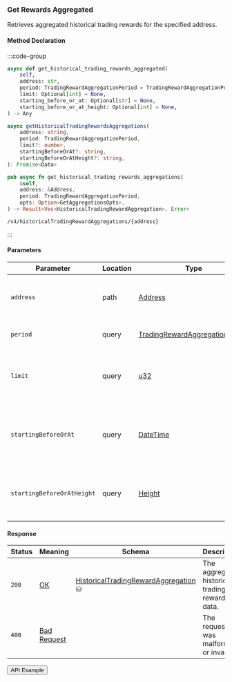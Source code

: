 
### Get Rewards Aggregated

Retrieves aggregated historical trading rewards for the specified address.

#### Method Declaration

:::code-group

```python [Python]
async def get_historical_trading_rewards_aggregated(
    self,
    address: str,
    period: TradingRewardAggregationPeriod = TradingRewardAggregationPeriod.DAILY,
    limit: Optional[int] = None,
    starting_before_or_at: Optional[str] = None,
    starting_before_or_at_height: Optional[int] = None,
) -> Any
```

```typescript [TypeScript]
async getHistoricalTradingRewardsAggregations(
    address: string,
    period: TradingRewardAggregationPeriod,
    limit?: number,
    startingBeforeOrAt?: string,
    startingBeforeOrAtHeight?: string,
): Promise<Data>
```

```rust [Rust]
pub async fn get_historical_trading_rewards_aggregations(
    &self,
    address: &Address,
    period: TradingRewardAggregationPeriod,
    opts: Option<GetAggregationsOpts>,
) -> Result<Vec<HistoricalTradingRewardAggregation>, Error>
```

```url [API]
/v4/historicalTradingRewardAggregations/{address}
```

:::


#### Parameters

| Parameter                         | Location  | Type                              | Required  | Description                                                   |
| --------------------------------- | --------- | --------------------------------- | --------- | ------------------------------------------------------------- |
| `address`                         | path      | [Address]                         | true      | The wallet address that owns the account.                     |
| `period`                          | query     | [TradingRewardAggregationPeriod]  | true      | The aggregation period.                                       |
| `limit`                           | query     | [u32]                             | false     | The maximum number of aggregated rewards to retrieve.         |
| `startingBeforeOrAt`              | query     | [DateTime]                        | false     | The timestamp filter for rewards starting before or at.       |
| `startingBeforeOrAtHeight`        | query     | [Height]                          | false     | The block height filter for rewards starting before or at.    |

#### Response

| Status | Meaning       | Schema                                 | Description                                     |
| ------ | ------------- | -------------------------------------- | ----------------------------------------------- |
| `200`  | [OK]          | [HistoricalTradingRewardAggregation] ⛁ | The aggregated historical trading rewards data. |
| `400`  | [Bad Request] |                                        | The request was malformed or invalid.           |

<Button href="https://indexer.v4testnet.dydx.exchange/v4/historicalTradingRewardAggregations/dydx14zzueazeh0hj67cghhf9jypslcf9sh2n5k6art?period=DAILY">API Example</Button>

[OK]: /types/ok
[u32]: /types/u32
[Address]: /types/address
[DateTime]: /types/date_time
[Height]: /types/height
[TradingRewardAggregationPeriod]: /types/trading_reward_aggregation_period
[HistoricalTradingRewardAggregation]: /types/historical_trading_reward_aggregation
[Bad Request]: /types/bad-request
